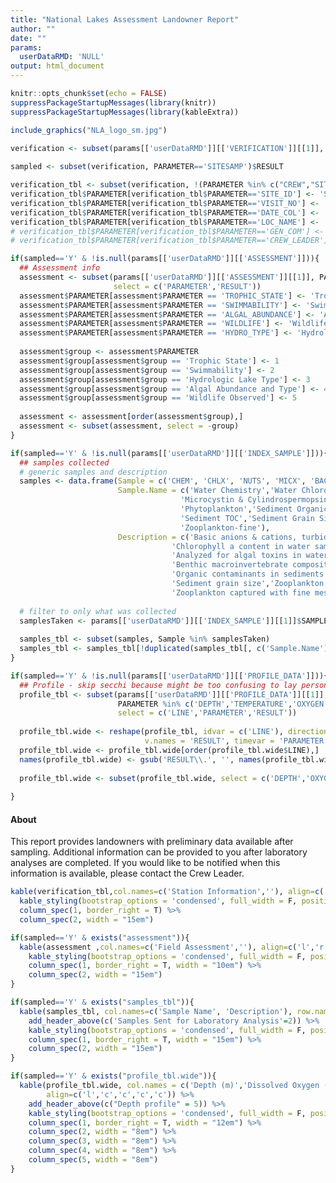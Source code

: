 ```yaml
---
title: "National Lakes Assessment Landowner Report"
author: ""
date: ""
params:
  userDataRMD: 'NULL'
output: html_document
---
```



```r
knitr::opts_chunk$set(echo = FALSE)
suppressPackageStartupMessages(library(knitr))
suppressPackageStartupMessages(library(kableExtra))


```



```r

include_graphics("NLA_logo_sm.jpg")

verification <- subset(params[['userDataRMD']][['VERIFICATION']][[1]], PARAMETER %in% c('SITE_ID','VISIT_NO', "DATE_COL","LOC_NAME",                                                        "SITESAMP"), select = c('PARAMETER','RESULT')) 
  
sampled <- subset(verification, PARAMETER=='SITESAMP')$RESULT

verification_tbl <- subset(verification, !(PARAMETER %in% c("CREW","SITESAMP")))
verification_tbl$PARAMETER[verification_tbl$PARAMETER=='SITE_ID'] <- 'Site ID'
verification_tbl$PARAMETER[verification_tbl$PARAMETER=='VISIT_NO'] <- 'Visit Number'
verification_tbl$PARAMETER[verification_tbl$PARAMETER=='DATE_COL'] <- 'Sample Date'
verification_tbl$PARAMETER[verification_tbl$PARAMETER=='LOC_NAME'] <- 'Location'
# verification_tbl$PARAMETER[verification_tbl$PARAMETER=='GEN_COM'] <- 'General Site Comments'
# verification_tbl$PARAMETER[verification_tbl$PARAMETER=='CREW_LEADER'] <- 'Crew Leader'

```

```r
if(sampled=='Y' & !is.null(params[['userDataRMD']][['ASSESSMENT']])){
  ## Assessment info
  assessment <- subset(params[['userDataRMD']][['ASSESSMENT']][[1]], PARAMETER %in% c('TROPHIC_STATE','ALGAL_ABUNDANCE','WILDLIFE','HYDRO_TYPE','SWIMMABILITY'),
                       select = c('PARAMETER','RESULT'))
  assessment$PARAMETER[assessment$PARAMETER == 'TROPHIC_STATE'] <- 'Trophic State'
  assessment$PARAMETER[assessment$PARAMETER == 'SWIMMABILITY'] <- 'Swimmability'
  assessment$PARAMETER[assessment$PARAMETER == 'ALGAL_ABUNDANCE'] <- 'Algal Abundance and Type'
  assessment$PARAMETER[assessment$PARAMETER == 'WILDLIFE'] <- 'Wildlife Observed'
  assessment$PARAMETER[assessment$PARAMETER == 'HYDRO_TYPE'] <- 'Hydrologic Lake Type'
  
  assessment$group <- assessment$PARAMETER
  assessment$group[assessment$group == 'Trophic State'] <- 1
  assessment$group[assessment$group == 'Swimmability'] <- 2
  assessment$group[assessment$group == 'Hydrologic Lake Type'] <- 3
  assessment$group[assessment$group == 'Algal Abundance and Type'] <- 4
  assessment$group[assessment$group == 'Wildlife Observed'] <- 5
  
  assessment <- assessment[order(assessment$group),]
  assessment <- subset(assessment, select = -group)
}
```

```r
if(sampled=='Y' & !is.null(params[['userDataRMD']][['INDEX_SAMPLE']])){
  ## samples collected
  # generic samples and description
  samples <- data.frame(Sample = c('CHEM', 'CHLX', 'NUTS', 'MICX', 'BACT','BENT','PHYX','SEDO','SEDC','SEDG','ZOCN','ZOFN'),
                        Sample.Name = c('Water Chemistry','Water Chlorophyll a','Nutrients',
                                      'Microcystin & Cylindrospermopsin', 'Bacteria','Benthic Macroinvertebrates',
                                      'Phytoplankton','Sediment Organics',
                                      'Sediment TOC','Sediment Grain Size','Zooplankton-coarse',
                                      'Zooplankton-fine'),
                        Description = c('Basic anions & cations, turbidity, organic carbon, pH',
                                    'Chlorophyll a content in water sample','Phosphorus and nitrogen',
                                    'Analyzed for algal toxins in water','*E.coli* and enterococci',
                                    'Benthic macroinvertebrate composition','Algal species composition',
                                    'Organic contaminants in sediments', 'Sediment total organic carbon',
                                    'Sediment grain size','Zooplankton captured with coarse mesh',
                                    'Zooplankton captured with fine mesh'), stringsAsFactors=F)
  
  # filter to only what was collected
  samplesTaken <- params[['userDataRMD']][['INDEX_SAMPLE']][[1]]$SAMPLE_TYPE[params[['userDataRMD']][['INDEX_SAMPLE']][[1]]$PARAMETER %in% 'SAMPLE_ID']
  
  samples_tbl <- subset(samples, Sample %in% samplesTaken)
  samples_tbl <- samples_tbl[!duplicated(samples_tbl[, c('Sample.Name')]), c('Sample.Name','Description')]
}
```
```r
if(sampled=='Y' & !is.null(params[['userDataRMD']][['PROFILE_DATA']])){
  ## Profile - skip secchi because might be too confusing to lay person
  profile_tbl <- subset(params[['userDataRMD']][['PROFILE_DATA']][[1]], 
                        PARAMETER %in% c('DEPTH','TEMPERATURE','OXYGEN','PH','CONDUCTIVITY'), 
                        select = c('LINE','PARAMETER','RESULT'))
  
  profile_tbl.wide <- reshape(profile_tbl, idvar = c('LINE'), direction = 'wide',
                              v.names = 'RESULT', timevar = 'PARAMETER')
  profile_tbl.wide <- profile_tbl.wide[order(profile_tbl.wide$LINE),]
  names(profile_tbl.wide) <- gsub('RESULT\\.', '', names(profile_tbl.wide))
  
  profile_tbl.wide <- subset(profile_tbl.wide, select = c('DEPTH','OXYGEN','TEMPERATURE','PH','CONDUCTIVITY'))
  
}
```

#### About
This report provides landowners with preliminary data available after sampling. Additional information can be provided to you after laboratory analyses are completed. If you would like to be notified when this information is available, please contact the Crew Leader.



```r
kable(verification_tbl,col.names=c('Station Information',''), align=c('l','r'), row.names=F) %>%
  kable_styling(bootstrap_options = 'condensed', full_width = F, position = "float_left") %>%
  column_spec(1, border_right = T) %>%
  column_spec(2, width = "15em")

if(sampled=='Y' & exists("assessment")){
  kable(assessment ,col.names=c('Field Assessment',''), align=c('l','r'), row.names=F) %>%
    kable_styling(bootstrap_options = 'condensed', full_width = F, position = "float_left") %>%
    column_spec(1, border_right = T, width = "10em") %>%
    column_spec(2, width = "15em")
}
```


```r
if(sampled=='Y' & exists("samples_tbl")){
  kable(samples_tbl, col.names=c('Sample Name', 'Description'), row.names = FALSE, align=c('l','r')) %>%
    add_header_above(c('Samples Sent for Laboratory Analysis'=2)) %>%
    kable_styling(bootstrap_options = 'condensed', full_width = F, position = "float_left") %>%
    column_spec(1, border_right = T, width = "15em") %>%
    column_spec(2, width = "15em")
}
```
```r
if(sampled=='Y' & exists("profile_tbl.wide")){
  kable(profile_tbl.wide, col.names = c('Depth (m)','Dissolved Oxygen (mg/L)','Temperature (C)','pH','Conductivity uS/cm'), row.names = FALSE, 
        align=c('l','c','c','c','c')) %>%
    add_header_above(c("Depth profile" = 5)) %>%
    kable_styling(bootstrap_options = 'condensed', full_width = F, position = "float_left") %>%
    column_spec(1, border_right = T, width = "12em") %>%
    column_spec(2, width = "8em") %>%
    column_spec(3, width = "8em") %>%
    column_spec(4, width = "8em") %>%
    column_spec(5, width = "8em")
}
```




